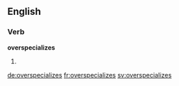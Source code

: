 ==English==

===Verb===
'''overspecializes'''

# {{third-person singular of|overspecialize}}

[[de:overspecializes]]
[[fr:overspecializes]]
[[sv:overspecializes]]